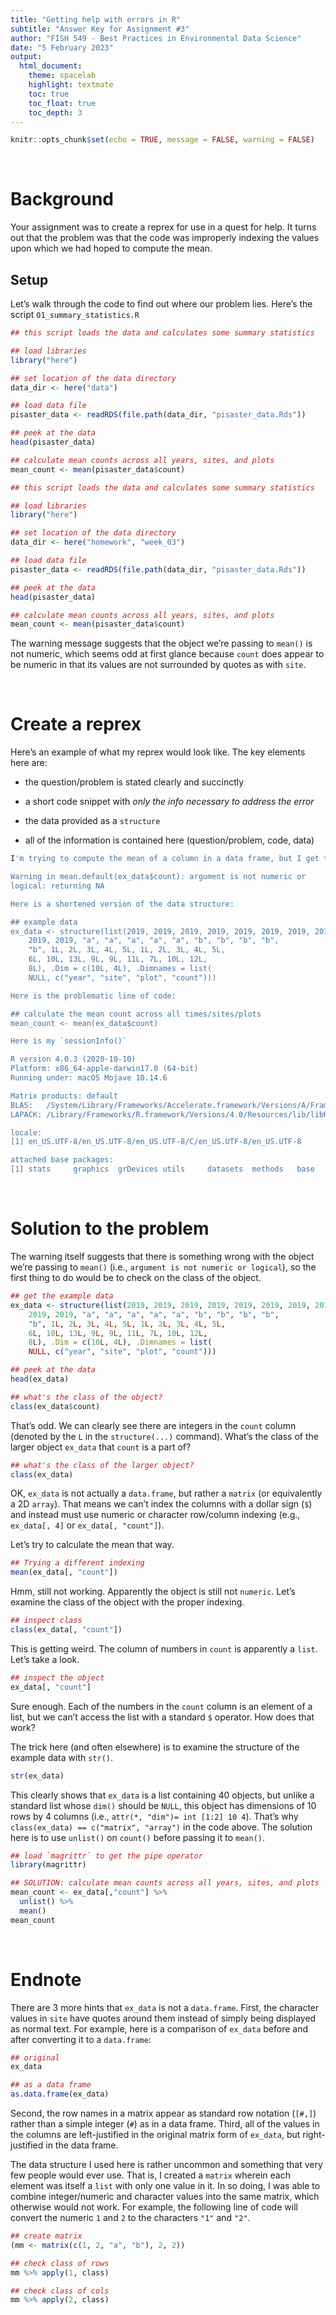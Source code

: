 ```yaml
---
title: "Getting help with errors in R"
subtitle: "Answer Key for Assignment #3"
author: "FISH 549 - Best Practices in Environmental Data Science"
date: "5 February 2023"
output:
  html_document:
    theme: spacelab
    highlight: textmate
    toc: true
    toc_float: true
    toc_depth: 3
---
```


```r
knitr::opts_chunk$set(echo = TRUE, message = FALSE, warning = FALSE)
```

<br>

# Background

Your assignment was to create a reprex for use in a quest for help. It turns out that the problem was that the code was improperly indexing the values upon which we had hoped to compute the mean.

## Setup

Let's walk through the code to find out where our problem lies. Here's the script `01_summary_statistics.R`

```r
## this script loads the data and calculates some summary statistics

## load libraries
library("here")

## set location of the data directory 
data_dir <- here("data")

## load data file
pisaster_data <- readRDS(file.path(data_dir, "pisaster_data.Rds"))

## peek at the data
head(pisaster_data)

## calculate mean counts across all years, sites, and plots
mean_count <- mean(pisaster_data$count)
```

```r
## this script loads the data and calculates some summary statistics

## load libraries
library("here")

## set location of the data directory 
data_dir <- here("homework", "week_03")

## load data file
pisaster_data <- readRDS(file.path(data_dir, "pisaster_data.Rds"))

## peek at the data
head(pisaster_data)

## calculate mean counts across all years, sites, and plots
mean_count <- mean(pisaster_data$count)
```

The warning message suggests that the object we're passing to `mean()` is not numeric, which seems odd at first glance because `count` does appear to be numeric in that its values are not surrounded by quotes as with `site`.

<br>

# Create a reprex

Here's an example of what my reprex would look like. The key elements here are:

* the question/problem is stated clearly and succinctly

* a short code snippet with *only the info necessary to address the error*

* the data provided as a `structure`

* all of the information is contained here (question/problem, code, data)

```r
I'm trying to compute the mean of a column in a data frame, but I get the following error:

Warning in mean.default(ex_data$count): argument is not numeric or
logical: returning NA

Here is a shortened version of the data structure:

## example data
ex_data <- structure(list(2019, 2019, 2019, 2019, 2019, 2019, 2019, 2019, 
    2019, 2019, "a", "a", "a", "a", "a", "b", "b", "b", "b", 
    "b", 1L, 2L, 3L, 4L, 5L, 1L, 2L, 3L, 4L, 5L, 
    6L, 10L, 13L, 9L, 9L, 11L, 7L, 10L, 12L, 
    8L), .Dim = c(10L, 4L), .Dimnames = list(
    NULL, c("year", "site", "plot", "count")))

Here is the problematic line of code:

## calculate the mean count across all times/sites/plots
mean_count <- mean(ex_data$count)

Here is my `sessionInfo()`

R version 4.0.3 (2020-10-10)
Platform: x86_64-apple-darwin17.0 (64-bit)
Running under: macOS Mojave 10.14.6

Matrix products: default
BLAS:   /System/Library/Frameworks/Accelerate.framework/Versions/A/Frameworks/vecLib.framework/Versions/A/libBLAS.dylib
LAPACK: /Library/Frameworks/R.framework/Versions/4.0/Resources/lib/libRlapack.dylib

locale:
[1] en_US.UTF-8/en_US.UTF-8/en_US.UTF-8/C/en_US.UTF-8/en_US.UTF-8

attached base packages:
[1] stats     graphics  grDevices utils     datasets  methods   base  
```

<br>

# Solution to the problem

The warning itself suggests that there is something wrong with the object we're passing to `mean()` (i.e., `argument is not numeric or logical`), so the first thing to do would be to check on the class of the object.

```r
## get the example data
ex_data <- structure(list(2019, 2019, 2019, 2019, 2019, 2019, 2019, 2019, 
    2019, 2019, "a", "a", "a", "a", "a", "b", "b", "b", "b", 
    "b", 1L, 2L, 3L, 4L, 5L, 1L, 2L, 3L, 4L, 5L, 
    6L, 10L, 13L, 9L, 9L, 11L, 7L, 10L, 12L, 
    8L), .Dim = c(10L, 4L), .Dimnames = list(
    NULL, c("year", "site", "plot", "count")))

## peek at the data
head(ex_data)

## what's the class of the object?
class(ex_data$count)
```

That's odd. We can clearly see there are integers in the `count` column (denoted by the `L` in the `structure(...)` command). What's the class of the larger object `ex_data` that `count` is a part of?

```r
## what's the class of the larger object?
class(ex_data)
```

OK, `ex_data` is not actually a `data.frame`, but rather a `matrix` (or equivalently a 2D `array`). That means we can't index the columns with a dollar sign (`$`) and instead must use numeric or character row/column indexing (e.g., `ex_data[, 4]` or `ex_data[, "count"]`).

Let's try to calculate the mean that way.

```r
## Trying a different indexing
mean(ex_data[, "count"])
```

Hmm, still not working. Apparently the object is still not `numeric`. Let's examine the class of the object with the proper indexing.

```r
## inspect class
class(ex_data[, "count"])
```

This is getting weird. The column of numbers in `count` is apparently a `list`. Let's take a look.

```r
## inspect the object
ex_data[, "count"]
```

Sure enough. Each of the numbers in the `count` column is an element of a list, but we can't access the list with a standard `$` operator. How does that work?

The trick here (and often elsewhere) is to examine the structure of the example data with `str()`.

```r
str(ex_data)
```

This clearly shows that `ex_data` is a list containing 40 objects, but unlike a standard list whose `dim()` should be `NULL`, this object has dimensions of 10 rows by 4 columns (i.e., `attr(*, "dim")= int [1:2] 10 4`). That's why `class(ex_data) == c("matrix", "array")` in the code above. The solution here is to use `unlist()` on `count()` before passing it to `mean()`.

```r
## load `magrittr` to get the pipe operator
library(magrittr)

## SOLUTION: calculate mean counts across all years, sites, and plots
mean_count <- ex_data[,"count"] %>%
  unlist() %>%
  mean()
mean_count
```

<br>

# Endnote

There are 3 more hints that `ex_data` is not a `data.frame`. First, the character values in `site` have quotes around them instead of simply being displayed as normal text. For example, here is a comparison of `ex_data` before and after converting it to a `data.frame`:

```r
## original
ex_data

## as a data frame
as.data.frame(ex_data)
```

Second, the row names in a matrix appear as standard row notation (`[#,]`) rather than a simple integer (`#`) as in a data frame. Third, all of the values in the columns are left-justified in the original matrix form of `ex_data`, but right-justified in the data frame.

The data structure I used here is rather uncommon and something that very few people would ever use. That is, I created a `matrix` wherein each element was itself a `list` with only one value in it. In so doing, I was able to combine integer/numeric and character values into the same matrix, which otherwise would not work. For example, the following line of code will convert the numeric `1` and `2` to the characters `"1"` and `"2"`.

```r
## create matrix
(mm <- matrix(c(1, 2, "a", "b"), 2, 2))

## check class of rows
mm %>% apply(1, class)

## check class of cols
mm %>% apply(2, class)
```

<br><br><br><br><br>

